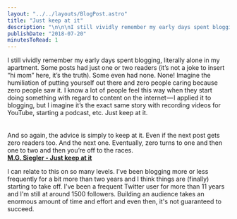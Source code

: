 ```yaml
---
layout: "../../layouts/BlogPost.astro"
title: "Just keep at it"
description: "\n\n\nI still vividly remember my early days spent blogging, literally alone in my apartment. Some posts had just one or two readers (it’s not a joke to insert “hi mom” here, it’s the truth). Some even had none. None! Imagine the humiliation of putting yourself out there and zero people caring because zero people saw it. I know a lot of people feel this way when they start doing something with regard to content on the internet — I applied it to blogging, but I imagine it’s the exact same story with"
publishDate: "2018-07-20"
minutesToRead: 1
---
```


<div class="blockquote">
<div><p>I still vividly remember my early days spent blogging, literally alone in my apartment. Some posts had just one or two readers (it’s not a joke to insert “hi mom” here, it’s the truth). Some even had none. None! Imagine the humiliation of putting yourself out there and zero people caring because zero people saw it. I know a lot of people feel this way when they start doing something with regard to content on the internet — I applied it to blogging, but I imagine it’s the exact same story with recording videos for YouTube, starting a podcast, etc. Just keep at it.<br><br><br>
And so again, the advice is simply to keep at it. Even if the next post gets zero readers too. And the next one. Eventually, zero turns to one and then one to two and then you’re off to the races.<br>
<strong><a href="https://500ish.com/just-keep-at-it-d852a5d8a58b?ref=antonsten.com">M.G. Siegler - Just keep at it</a></strong></p></div>
</div>

<p>I can relate to this on so many levels. I've been blogging more or less frequently for a bit more than two years and I think things are (finally) starting to take off. I've been a frequent Twitter user for more than 11 years and I'm still at around 1500 followers. Building an audience takes an enormous amount of time and effort and even then, it's not guaranteed to succeed.</p>